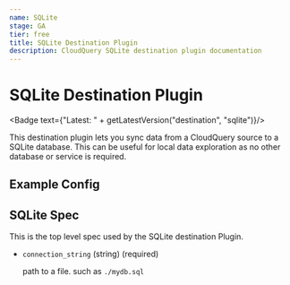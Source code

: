 ```yaml
---
name: SQLite
stage: GA
tier: free
title: SQLite Destination Plugin
description: CloudQuery SQLite destination plugin documentation
---
```

# SQLite Destination Plugin


<Badge text={"Latest: " + getLatestVersion("destination", "sqlite")}/>

This destination plugin lets you sync data from a CloudQuery source to a SQLite database. This can be useful for local data exploration as no other database or service is required.

## Example Config

<Configuration />

## SQLite Spec

This is the top level spec used by the SQLite destination Plugin.

- `connection_string` (string) (required)

  path to a file. such as `./mydb.sql`